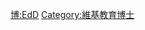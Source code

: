 {{Userbox
  |border-c = #8888FF
  |border-s = 1
  |id-c     = #8888FF
  |id-s     = 12
  |id-fc    = #000000
  |info-c   = #EEEEFF
  |info-s   = 10
  |info-fc  = #000000
  |id       = Ed.D.
  |info     = 這個用戶擁有[[:Category:維基教育博士|教育博士]]學位。
}}
<includeonly> [[Category:維基教育博士|{{PAGENAME}}]] </includeonly>
<noinclude> [[Category:學位用戶框模板|博:EdD]][[Category:維基教育博士]] 
</noinclude>